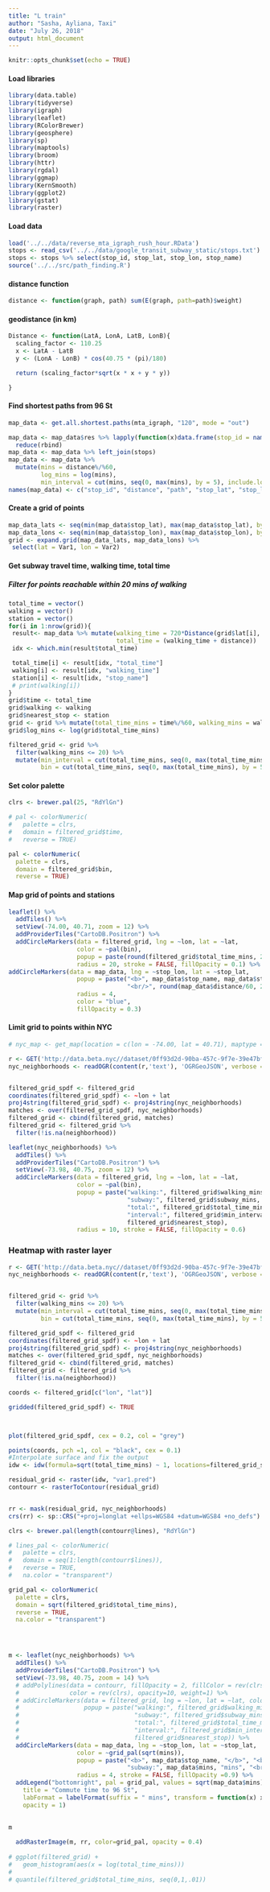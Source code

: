 ```yaml
---
title: "L train"
author: "Sasha, Ayliana, Taxi"
date: "July 26, 2018"
output: html_document
---
```



```r
knitr::opts_chunk$set(echo = TRUE)
```


#### Load libraries
```r
library(data.table)
library(tidyverse)
library(igraph)
library(leaflet)
library(RColorBrewer)
library(geosphere)
library(sp)
library(maptools)
library(broom)
library(httr)
library(rgdal)
library(ggmap)
library(KernSmooth)
library(ggplot2)
library(gstat)
library(raster)
```

#### Load data
```r
load('../../data/reverse_mta_igraph_rush_hour.RData')
stops <- read_csv('../../data/google_transit_subway_static/stops.txt')
stops <- stops %>% select(stop_id, stop_lat, stop_lon, stop_name)
source('../../src/path_finding.R')
```

#### distance function
```r
distance <- function(graph, path) sum(E(graph, path=path)$weight)
```

#### geodistance (in km)
```r
Distance <- function(LatA, LonA, LatB, LonB){
  scaling_factor <- 110.25
  x <- LatA - LatB
  y <- (LonA - LonB) * cos(40.75 * (pi)/180)

  return (scaling_factor*sqrt(x * x + y * y))

}
```

#### Find shortest paths from 96 St
```r
map_data <- get.all.shortest.paths(mta_igraph, "120", mode = "out")

map_data <- map_data$res %>% lapply(function(x)data.frame(stop_id = names(x)[length(x)], distance <- distance(mta_igraph, x), path = paste0(names(x), collapse = '>'))) %>%
  reduce(rbind) 
map_data <- map_data %>% left_join(stops)
map_data <- map_data %>%
  mutate(mins = distance%/%60,
         log_mins = log(mins),
         min_interval = cut(mins, seq(0, max(mins), by = 5), include.lowest = TRUE))
names(map_data) <- c("stop_id", "distance", "path", "stop_lat", "stop_lon", "stop_name", "mins", "log_mins")
```

#### Create a grid of points
```r
map_data_lats <- seq(min(map_data$stop_lat), max(map_data$stop_lat), by=0.002)
map_data_lons <- seq(min(map_data$stop_lon), max(map_data$stop_lon), by=0.002)
grid <- expand.grid(map_data_lats, map_data_lons) %>%
 select(lat = Var1, lon = Var2)
```

#### Get subway travel time, walking time, total time
##### Filter for points reachable within 20 mins of walking
```r
total_time = vector()
walking = vector()
station = vector()
for(i in 1:nrow(grid)){
 result<- map_data %>% mutate(walking_time = 720*Distance(grid$lat[i], grid$lon[i], stop_lat, stop_lon), 
                              total_time = (walking_time + distance))
 idx <- which.min(result$total_time)

 total_time[i] <- result[idx, "total_time"]
 walking[i] <- result[idx, "walking_time"]
 station[i] <- result[idx, "stop_name"]
 # print(walking[i])
}
grid$time <- total_time
grid$walking <- walking
grid$nearest_stop <- station
grid <- grid %>% mutate(total_time_mins = time%/%60, walking_mins = walking%/%60, subway_mins = total_time_mins - walking_mins)
grid$log_mins <- log(grid$total_time_mins)

filtered_grid <- grid %>%
  filter(walking_mins <= 20) %>%
  mutate(min_interval = cut(total_time_mins, seq(0, max(total_time_mins), by = 5), include.lowest = TRUE),
         bin = cut(total_time_mins, seq(0, max(total_time_mins), by = 5), include.lowest = TRUE, labels = FALSE))
```


#### Set color palette
```r

clrs <- brewer.pal(25, "RdYlGn")

# pal <- colorNumeric(
#   palette = clrs,
#   domain = filtered_grid$time,
#   reverse = TRUE)

pal <- colorNumeric(
  palette = clrs,
  domain = filtered_grid$bin,
  reverse = TRUE)

```


#### Map grid of points and stations
```r

leaflet() %>%
  addTiles() %>%
  setView(-74.00, 40.71, zoom = 12) %>%
  addProviderTiles("CartoDB.Positron") %>%
  addCircleMarkers(data = filtered_grid, lng = ~lon, lat = ~lat,
                   color = ~pal(bin), 
                   popup = paste(round(filtered_grid$total_time_mins, 2), "mins", "<br/>", filtered_grid$nearest_stop), 
                   radius = 20, stroke = FALSE, fillOpacity = 0.1) %>%
addCircleMarkers(data = map_data, lng = ~stop_lon, lat = ~stop_lat,
                   popup = paste("<b>", map_data$stop_name, map_data$stop_id, "</b>",
                                 "<br/>", round(map_data$distance/60, 2), "mins"),
                   radius = 4,
                   color = "blue",
                   fillOpacity = 0.3)
```


#### Limit grid to points within NYC
```r

# nyc_map <- get_map(location = c(lon = -74.00, lat = 40.71), maptype = "terrain", zoom = 11)

r <- GET('http://data.beta.nyc//dataset/0ff93d2d-90ba-457c-9f7e-39e47bf2ac5f/resource/35dd04fb-81b3-479b-a074-a27a37888ce7/download/d085e2f8d0b54d4590b1e7d1f35594c1pediacitiesnycneighborhoods.geojson')
nyc_neighborhoods <- readOGR(content(r,'text'), 'OGRGeoJSON', verbose = F)


filtered_grid_spdf <- filtered_grid
coordinates(filtered_grid_spdf) <- ~lon + lat
proj4string(filtered_grid_spdf) <- proj4string(nyc_neighborhoods)
matches <- over(filtered_grid_spdf, nyc_neighborhoods)
filtered_grid <- cbind(filtered_grid, matches)
filtered_grid <- filtered_grid %>%
  filter(!is.na(neighborhood))

leaflet(nyc_neighborhoods) %>%
  addTiles() %>% 
  addProviderTiles("CartoDB.Positron") %>%
  setView(-73.98, 40.75, zoom = 12) %>%
  addCircleMarkers(data = filtered_grid, lng = ~lon, lat = ~lat,
                   color = ~pal(bin), 
                   popup = paste("walking:", filtered_grid$walking_mins, "mins", "<br/>",
                                 "subway:", filtered_grid$subway_mins, "mins", "<br/>",
                                 "total:", filtered_grid$total_time_mins, "mins", "<br/>",
                                 "interval:", filtered_grid$min_interval, "mins", "<br/>",
                                 filtered_grid$nearest_stop), 
                   radius = 10, stroke = FALSE, fillOpacity = 0.6)

```


### **Heatmap with raster layer**
```r


r <- GET('http://data.beta.nyc//dataset/0ff93d2d-90ba-457c-9f7e-39e47bf2ac5f/resource/35dd04fb-81b3-479b-a074-a27a37888ce7/download/d085e2f8d0b54d4590b1e7d1f35594c1pediacitiesnycneighborhoods.geojson')
nyc_neighborhoods <- readOGR(content(r,'text'), 'OGRGeoJSON', verbose = F)


filtered_grid <- grid %>%
  filter(walking_mins <= 20) %>%
  mutate(min_interval = cut(total_time_mins, seq(0, max(total_time_mins), by = 5), include.lowest = TRUE),
         bin = cut(total_time_mins, seq(0, max(total_time_mins), by = 5), include.lowest = TRUE, labels = FALSE))

filtered_grid_spdf <- filtered_grid
coordinates(filtered_grid_spdf) <- ~lon + lat
proj4string(filtered_grid_spdf) <- proj4string(nyc_neighborhoods)
matches <- over(filtered_grid_spdf, nyc_neighborhoods)
filtered_grid <- cbind(filtered_grid, matches)
filtered_grid <- filtered_grid %>%
  filter(!is.na(neighborhood))

coords <- filtered_grid[c("lon", "lat")]

gridded(filtered_grid_spdf) <- TRUE



plot(filtered_grid_spdf, cex = 0.2, col = "grey")

points(coords, pch =1, col = "black", cex = 0.1)
#Interpolate surface and fix the output
idw <- idw(formula=sqrt(total_time_mins) ~ 1, locations=filtered_grid_spdf, newdata = filtered_grid_spdf)  # apply idw model for the data

residual_grid <- raster(idw, "var1.pred")
contourr <- rasterToContour(residual_grid)


rr <- mask(residual_grid, nyc_neighborhoods)
crs(rr) <- sp::CRS("+proj=longlat +ellps=WGS84 +datum=WGS84 +no_defs")

clrs <- brewer.pal(length(contourr@lines), "RdYlGn")

# lines_pal <- colorNumeric(
#   palette = clrs,
#   domain = seq(1:length(contourr$lines)),
#   reverse = TRUE,
#   na.color = "transparent")

grid_pal <- colorNumeric(
  palette = clrs,
  domain = sqrt(filtered_grid$total_time_mins),
  reverse = TRUE,
  na.color = "transparent")




m <- leaflet(nyc_neighborhoods) %>% 
  addTiles() %>% 
  addProviderTiles("CartoDB.Positron") %>% 
  setView(-73.98, 40.75, zoom = 14) %>%
  # addPolylines(data = contourr, fillOpacity = 2, fillColor = rev(clrs),
  #              color = rev(clrs), opacity=10, weight=1) %>%
  # addCircleMarkers(data = filtered_grid, lng = ~lon, lat = ~lat, color = "transparent", radius = 15,
  #                  popup = paste("walking:", filtered_grid$walking_mins, "mins", "<br/>",
  #                                "subway:", filtered_grid$subway_mins, "mins", "<br/>",
  #                                "total:", filtered_grid$total_time_mins, "mins", "<br/>",
  #                                "interval:", filtered_grid$min_interval, "mins", "<br/>",
  #                                filtered_grid$nearest_stop)) %>%
  addCircleMarkers(data = map_data, lng = ~stop_lon, lat = ~stop_lat,
                   color = ~grid_pal(sqrt(mins)),
                   popup = paste("<b>", map_data$stop_name, "</b>", "<br/>",
                                 "subway:", map_data$mins, "mins", "<br/>"),
                   radius = 4, stroke = FALSE, fillOpacity =0.9) %>%
  addLegend("bottomright", pal = grid_pal, values = sqrt(map_data$mins),
    title = "Commute time to 96 St",
    labFormat = labelFormat(suffix = " mins", transform = function(x) x * x),
    opacity = 1)

  
m
  
  addRasterImage(m, rr, color=grid_pal, opacity = 0.4)
  
# ggplot(filtered_grid) +
#   geom_histogram(aes(x = log(total_time_mins)))
# 
# quantile(filtered_grid$total_time_mins, seq(0,1,.01))

```


